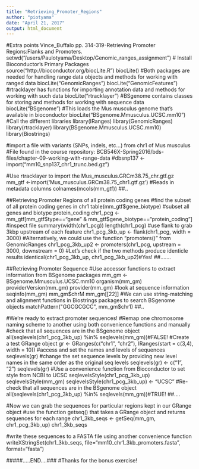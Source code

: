 ---
title: "Retrieving_Promoter_Regions"
author: "piotyama"
date: "April 21, 2017"
output: html_document
---
#Extra points Vince_Buffalo pp. 314-319-Retrieving Promoter Regions:Flanks and Promoters.
setwd("/users/Paulotyama/Desktop/Genomic_ranges_assignment")
# Install Bioconductor's Primary Packages
source("http://bioconductor.org/biocLite.R")
biocLite()
#Both packages are needed for handling range data objects and methods for working with ranged data
biocLite("GenomicRanges")
biocLite("GenomicFeatures")
#rtracklayer has functions for importing annotation data and methods for working with such data
biocLite("rtracklayer")
#BSgenome contains classes for storing and methods for working with sequence data
biocLite("BSgenome")
#This loads the Mus musculus genome that's available in bioconductor
biocLite("BSgenome.Mmusculus.UCSC.mm10")
#Call the different libraries
library(IRanges)
library(GenomicRanges)
library(rtracklayer)
library(BSgenome.Mmusculus.UCSC.mm10)
library(Biostrings)

#import a file with variants (SNPs, indels, etc...) from chr1 of Mus musculus
#File found in the course repository: BCB546X-Spring2016/bds-files/chapter-09-working-with-range-data
#dbsnp137 <- import("mm10_snp137_chr1_trunc.bed.gz")

#Use rtracklayer to import the Mus_musculus.GRCm38.75_chr.gtf.gz
mm_gtf <-import('Mus_musculus.GRCm38.75_chr1.gtf.gz')
#Reads in metadata columns
colnames(mcols(mm_gtf))
##..

##Retrieving Promoter Regions of all protein coding genes
#find the subset of all protein coding genes in chr1
table(mm_gtf$gene_biotype)
#subset all genes and biotype protein_coding
chr1_pcg <-mm_gtf[mm_gtf$type=="gene" & mm_gtf$gene_biotype=="protein_coding"]
#inspect file
summary(width(chr1_pcg))
length(chr1_pcg)
#use flank to grab 3kbp upstream of each feature
chr1_pcg_3kb_up <- flank(chr1_pcg, width = 3000)
#Alternatively, we could use the function "promoters()" from GenomicRanges
chr1_pcg_3kb_up2 <- promoters(chr1_pcg, upstream = 3000, downstream = 0)
#Let's check if the two methods produce identicle results
identical(chr1_pcg_3kb_up, chr1_pcg_3kb_up2)#Yes!
##.......

##Retrieving Promoter Sequence
#Use accessor functions to extract information from BSgenome packages
mm_gm <-BSgenome.Mmusculus.UCSC.mm10
organism(mm_gm)
providerVersion(mm_gm)
provider(mm_gm)
#look at sequence information
seqinfo(mm_gm)
mm_gm$chrM
mm_gm[[22]]
#We can use string-matching and alignment functions in Biostrings packages to search BSgenome objects
matchPattern("GGCGCGCC", mm_gm$chr1)
##..

#We're ready to extract promoter sequences!
#Remap one chromosome naming scheme to another using both convenience functions and manually
#check that all sequences are in the BSgenome object
all(seqlevels(chr1_pcg_3kb_up) %in% seqlevels(mm_gm))#FALSE!
#Create a test GRange object
gr <- GRanges(c("chr1", "chr2"), IRanges(start = c(3,4), width = 10))
#access and set the names and levels of sequences
seqlevels(gr)
#change the set sequence levels by providing new level names in the same order as the original seq levels 
seqlevels(gr) <- c("1", "2")
seqlevels(gr)
#Use a convenience  function from Bioconductor to set style from NCBI to UCSC
seqlevelsStyle(chr1_pcg_3kb_up)
seqlevelsStyle(mm_gm)
seqlevelsStyle(chr1_pcg_3kb_up) <- "UCSC"
#Re-check that all sequences are in the BSgenome object
all(seqlevels(chr1_pcg_3kb_up) %in% seqlevels(mm_gm))#TRUE!
##....

#Now we can grab the sequences for particular regions kept in our GRange object
#use the function getseq() that takes a GRange object and returns sequences for each range
chr1_3kb_seqs <- getSeq(mm_gm, chr1_pcg_3kb_up)
chr1_3kb_seqs 

#write these sequences to a FASTA file using another convenience function
writeXStringSet(chr1_3kb_seqs, file="mm10_chr1_3kb_promoters.fasta", format="fasta")

#####.....END....###
#Thanks for the bonus exercise!

